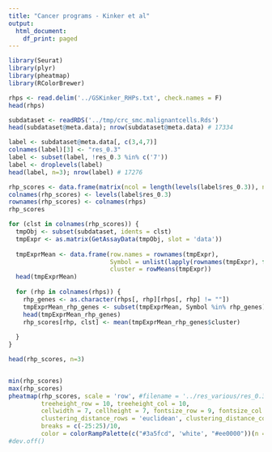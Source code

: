 ```yaml
---
title: "Cancer programs - Kinker et al"
output:
  html_document:
    df_print: paged
---
```


```r
library(Seurat)
library(plyr)
library(pheatmap)
library(RColorBrewer)

rhps <- read.delim('../GSKinker_RHPs.txt', check.names = F)
head(rhps)

subdataset <- readRDS('../tmp/crc_smc.malignantcells.Rds')
head(subdataset@meta.data); nrow(subdataset@meta.data) # 17334

label <- subdataset@meta.data[, c(3,4,7)]
colnames(label)[3] <- "res_0.3"
label <- subset(label, !res_0.3 %in% c('7'))
label <- droplevels(label)
head(label, n=3); nrow(label) # 17276

rhp_scores <- data.frame(matrix(ncol = length(levels(label$res_0.3)), nrow = ncol(rhps)))
colnames(rhp_scores) <- levels(label$res_0.3)
rownames(rhp_scores) <- colnames(rhps)
rhp_scores

for (clst in colnames(rhp_scores)) {
  tmpObj <- subset(subdataset, idents = clst)
  tmpExpr <- as.matrix(GetAssayData(tmpObj, slot = 'data'))
  
  tmpExprMean <- data.frame(row.names = rownames(tmpExpr),
                            Symbol = unlist(lapply(rownames(tmpExpr), function (x) unlist(strsplit(as.character(x), split = '-ENSG'))[1] )), 
                            cluster = rowMeans(tmpExpr))
  head(tmpExprMean)
  
  for (rhp in colnames(rhps)) {
    rhp_genes <- as.character(rhps[, rhp][rhps[, rhp] != ""])
    tmpExprMean_rhp_genes <- subset(tmpExprMean, Symbol %in% rhp_genes)
    head(tmpExprMean_rhp_genes)
    rhp_scores[rhp, clst] <- mean(tmpExprMean_rhp_genes$cluster)
    
  }
}

head(rhp_scores, n=3)


min(rhp_scores)
max(rhp_scores)
pheatmap(rhp_scores, scale = 'row', #filename = '../res_various/res_0.3/gskinker_rhps.pdf',
         treeheight_row = 10, treeheight_col = 10,
         cellwidth = 7, cellheight = 7, fontsize_row = 9, fontsize_col = 9, border_color = NA, 
         clustering_distance_rows = 'euclidean', clustering_distance_cols = 'euclidean', clustering_method = 'complete',
         breaks = c(-25:25)/10,
         color = colorRampPalette(c("#3a5fcd", 'white', "#ee0000"))(n = 51))
#dev.off()


```
